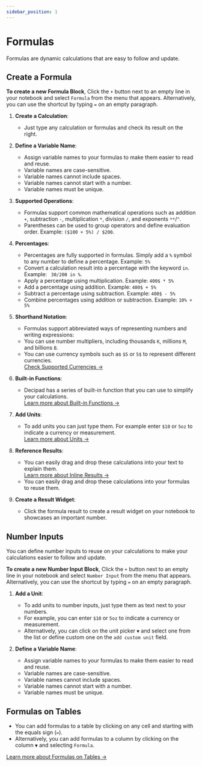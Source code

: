 ```yaml
---
sidebar_position: 1
---
```


# Formulas

Formulas are dynamic calculations that are easy to follow and update.

## Create a Formula

**To create a new Formula Block**, Click the `+` button next to an empty line in your notebook and select `Formula` from the menu that appears. Alternatively, you can use the shortcut by typing `=` on an empty paragraph.

1. **Create a Calculation**:

   - Just type any calculation or formulas and check its result on the right.

2. **Define a Variable Name**:

   - Assign variable names to your formulas to make them easier to read and reuse.
   - Variable names are case-sensitive.
   - Variable names cannot include spaces.
   - Variable names cannot start with a number.
   - Variable names must be unique.

3. **Supported Operations**:

   - Formulas support common mathematical operations such as addition `+`, subtraction `-`, multiplication `*`, division `/`, and exponents `**`/`^`.
   - Parentheses can be used to group operators and define evaluation order. Example: `($100 + 5%) / $200`.

4. **Percentages**:

   - Percentages are fully supported in formulas. Simply add a `%` symbol to any number to define a percentage. Example: `5%`
   - Convert a calculation result into a percentage with the keyword `in`. Example: ` 30/200 in %`.
   - Apply a percentage using multiplication. Example: `400$ * 5%`
   - Add a percentage using addition. Example: `400$ + 5%`
   - Subtract a percentage using subtraction. Example: `400$ - 5%`
   - Combine percentages using addition or subtraction. Example: `10% + 5%`

5. **Shorthand Notation**:

   - Formulas support abbreviated ways of representing numbers and writing expressions:
   - You can use number multipliers, including thousands `K`, millions `M`, and billions `B`.
   - You can use currency symbols such as `$5` or `5$` to represent different currencies. <br/>
     [Check Supported Currencies →](/docs/advanced/units)

6. **Built-in Functions**:

   - Decipad has a series of built-in function that you can use to simplify your calculations. <br/>
     [Learn more about Built-in Functions →](/docs/functions-list)

7. **Add Units**:

   - To add units you can just type them. For example enter `$10` or `5oz` to indicate a currency or measurement. <br/>
     [Learn more about Units →](/docs/advanced/units)

8. **Reference Results**:

   - You can easily drag and drop these calculations into your text to explain them. <br/>[Learn more about Inline Results →](/docs/quick-start/inline-results)
   - You can easily drag and drop these calculations into your formulas to reuse them.

9. **Create a Result Widget**:
   - Click the formula result to create a result widget on your notebook to showcases an important number.

## Number Inputs

You can define number inputs to reuse on your calculations to make your calculations easier to follow and update.

**To create a new Number Input Block**, Click the `+` button next to an empty line in your notebook and select `Number Input` from the menu that appears. Alternatively, you can use the shortcut by typing `=` on an empty paragraph.

1. **Add a Unit**:

   - To add units to number inputs, just type them as text next to your numbers.
   - For example, you can enter `$10` or `5oz` to indicate a currency or measurement.
   - Alternatively, you can click on the unit picker `▼` and select one from the list or define custom one on the `add custom unit` field.

2. **Define a Variable Name**:

   - Assign variable names to your formulas to make them easier to read and reuse.
   - Variable names are case-sensitive.
   - Variable names cannot include spaces.
   - Variable names cannot start with a number.
   - Variable names must be unique.

## Formulas on Tables

- You can add formulas to a table by clicking on any cell and starting with the equals sign (`=`).
- Alternatively, you can add formulas to a column by clicking on the column `▼` and selecting `Formula`.

[Learn more about Formulas on Tables →](/docs/quick-start/tables)
